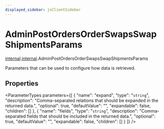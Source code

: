 ```yaml
---
displayed_sidebar: jsClientSidebar
---
```



# AdminPostOrdersOrderSwapsSwapShipmentsParams

[internal](../../modules/internal.mdx).[internal](../modules/internal.internal.mdx).AdminPostOrdersOrderSwapsSwapShipmentsParams

Parameters that can be used to configure how data is retrieved.

## Properties

<ParameterTypes parameters={[
  {
    "name": "expand",
    "type": "`string`",
    "description": "Comma-separated relations that should be expanded in the returned data.",
    "optional": true,
    "defaultValue": "",
    "expandable": false,
    "children": []
  },
  {
    "name": "fields",
    "type": "`string`",
    "description": "Comma-separated fields that should be included in the returned data.",
    "optional": true,
    "defaultValue": "",
    "expandable": false,
    "children": []
  }
]} />

